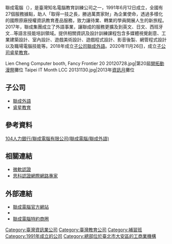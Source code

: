 {{Infobox Company
| company_name = 聯成電腦有限公司
| company_name_en = Lien Cheng Computer Inc.
| company_logo = 
| company_type = 私人企業
| company_slogan = 聯成電腦，讓你價值連城
| abbreviated_name = 
| market_information = 
| foundation = [[1991年|1991年]]6月12日（{{age in years and days|1991|6|12|age=no}}）
| location = {{TW}}[[臺北市|臺北市]][[大安區_(臺北市)|大安區]][[忠孝東路|忠孝東路]]四段178號8樓
| zip_code = 106
| telephone_no = {{tel|886|2|27723696}}
| local_code_name = TW
| local_code = 86142443
| key_people = 創辦人:[[吳居益|吳居益]]、[[鍾聖智|鍾聖智]]<br/>董事長:[[謝宗翰|謝宗翰]]<br/>總經理:鍾聖智
| GM = 
| industry = 服務業
| products = 電腦技能培訓、證照培訓、外語學習
| capital = 
| revenue = 
| operating_income = 
| profit = 
| market_value = 
| num_employees = 300人
| P/E ratio = 
| earnings per share = 
| Net asset value = 
| accounting_period = 
| parent = 
| divisions = 
| assets = [[新臺幣|新台幣]]27,000,000元
| subsid = [[聯成外語|聯成外語]]<br/>[[睿星教育|睿星教育]]
| homepage = https://www.lccnet.com.tw/
| width = 
}}
聯成電腦（{{lang-en|''' Lien Cheng Computer Inc.'''}}），是臺灣知名電腦教育訓練公司之一，1991年6月12日成立，全國有27個服務據點，助人「取得一技之長，勝過萬貫家財」為企業使命，透過多樣化的國際原廠授權資訊教育產品服務，致力讓待業、轉業的學員開展人生的新旅程。2017年，聯成集團成立了外語事業，讓聯成的服務更擴及到英文、日文、西班牙文…等語言技能培訓領域。提供相關資訊及設計訓練課程包含多媒體視覺創意、工業建築設計、室內設計、遊戲美術設計、遊戲程式設計、影音後製、網管程式設計以及職場電腦技能等。2018年成立[[子公司|子公司]][[聯成外語|聯成外語]]。2020年11月26日，成立[[子公司|子公司]][[睿星教育|睿星教育]]。
<gallery>
Lien Cheng Computer booth, Fancy Frontier 20 20120728.jpg|第20屆[[開拓動漫祭|開拓動漫祭]]攤位
Taipei IT Month LCC 20131130.jpg|2013年[[資訊月|資訊月]]攤位
</gallery>

==子公司==
*[[聯成外語|聯成外語]]
*[[睿星教育|睿星教育]]

==參考資料==
[https://www.104.com.tw/company/13kmziew?jobsource=cs_n104bank2 104人力銀行/聯成電腦有限公司(聯成電腦/聯成外語)]

==相關連結==
*[[微軟認證|微軟認證]]
*[[思科認證網際網路專家|思科認證網際網路專家]]

==外部連結==
*[http://www.lccnet.com.tw/ 聯成電腦官方網站] {{Wayback|url=http://www.lccnet.com.tw/ |date=20140202142740 }}
*{{facebook|lccnetzone|聯成電腦}}
*[http://lccn.io/kTb2E3 聯成電腦特約商圈]

{{台灣公司小作品}}

[[Category:臺灣資訊業公司|Category:臺灣資訊業公司]]
[[Category:臺灣教育公司|Category:臺灣教育公司]]
[[Category:補習班|Category:補習班]]
[[Category:1991年成立的公司|Category:1991年成立的公司]]
[[Category:總部位於臺北市大安區的工商業機構|Category:總部位於臺北市大安區的工商業機構]]